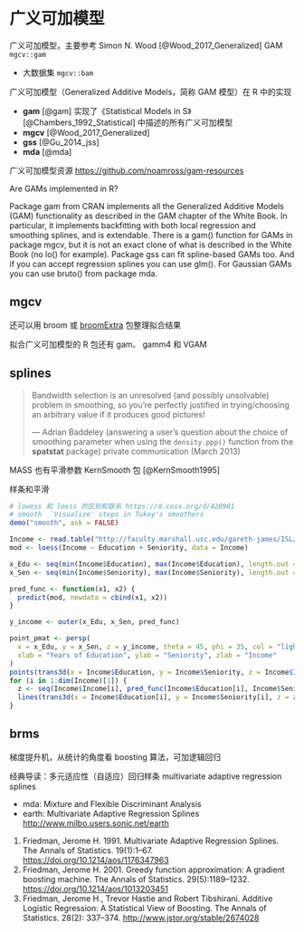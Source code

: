 # 广义可加模型 {#chap:generalized-additive-models}

广义可加模型，主要参考 Simon N. Wood [@Wood_2017_Generalized] GAM  `mgcv::gam` 

- 大数据集 `mgcv::bam` 

广义可加模型（Generalized Additive Models，简称 GAM 模型）在 R 中的实现

- **gam** [@gam] 实现了《Statistical Models in S》[@Chambers_1992_Statistical] 中描述的所有广义可加模型
- **mgcv** [@Wood_2017_Generalized]
- **gss** [@Gu_2014_jss]
- **mda** [@mda]

 广义可加模型资源 <https://github.com/noamross/gam-resources>

Are GAMs implemented in R?

Package gam from CRAN implements all the Generalized Additive Models (GAM) functionality as described in the GAM chapter of the White Book. In particular, it implements backfitting with both local regression and smoothing splines, and is extendable. There is a gam() function for GAMs in package mgcv, but it is not an exact clone of what is described in the White Book (no lo() for example). Package gss can fit spline-based GAMs too. And if you can accept regression splines you can use glm(). For Gaussian GAMs you can use bruto() from package mda.


## mgcv

还可以用 broom 或 [broomExtra](https://github.com/IndrajeetPatil/broomExtra) 包整理拟合结果

拟合广义可加模型的 R 包还有 gam、 gamm4 和 VGAM

## splines {#subsec:spline-smooth}

> Bandwidth selection is an unresolved (and possibly unsolvable) problem in smoothing, so you're perfectly justified in trying/choosing an arbitrary value if it produces good pictures!
>
>   --- Adrian Baddeley (answering a user's question about the choice of smoothing parameter when using the `density.ppp()` function from the **spatstat** package) private communication (March 2013)
	  
MASS 也有平滑参数 KernSmooth 包 [@KernSmooth1995]
	  
样条和平滑 

```r
# lowess 和 loess 的区别和联系 https://d.cosx.org/d/420981
# smooth  `Visualize' steps in Tukey's smoothers
demo("smooth", ask = FALSE)

Income <- read.table("http://faculty.marshall.usc.edu/gareth-james/ISL/Income2.csv", sep = ",", header = TRUE)
mod <- loess(Income ~ Education + Seniority, data = Income)

x_Edu <- seq(min(Income$Education), max(Income$Education), length.out = 30)
x_Sen <- seq(min(Income$Seniority), max(Income$Seniority), length.out = 30)

pred_func <- function(x1, x2) {
  predict(mod, newdata = cbind(x1, x2))
}

y_income <- outer(x_Edu, x_Sen, pred_func)

point_pmat <- persp(
  x = x_Edu, y = x_Sen, z = y_income, theta = 45, phi = 35, col = "lightblue",
  xlab = "Years of Education", ylab = "Seniority", zlab = "Income"
)
points(trans3d(x = Income$Education, y = Income$Seniority, z = Income$Income, pmat = point_pmat), col = "red", pch = 16)
for (i in 1:dim(Income)[1]) {
  z <- seq(Income$Income[i], pred_func(Income$Education[i], Income$Seniority[i]), length.out = 10)
  lines(trans3d(x = Income$Education[i], y = Income$Seniority[i], z = z, pmat = point_pmat))
}
```

## brms

梯度提升机，从统计的角度看 boosting 算法，可加逻辑回归

经典导读：多元适应性（自适应）回归样条 multivariate adaptive regression splines

- mda: Mixture and Flexible Discriminant Analysis
- earth: Multivariate Adaptive Regression Splines <http://www.milbo.users.sonic.net/earth>

1. Friedman, Jerome H. 1991. Multivariate Adaptive Regression Splines. The Annals of Statistics. 19(1):1--67. <https://doi.org/10.1214/aos/1176347963>
1. Friedman, Jerome H. 2001. Greedy function approximation: A gradient boosting machine. The Annals of Statistics. 29(5):1189--1232. <https://doi.org/10.1214/aos/1013203451>
1. Friedman, Jerome H., Trevor Hastie and Robert Tibshirani. Additive Logistic Regression: A Statistical View of Boosting. The Annals of Statistics. 28(2): 337--374. <http://www.jstor.org/stable/2674028>
